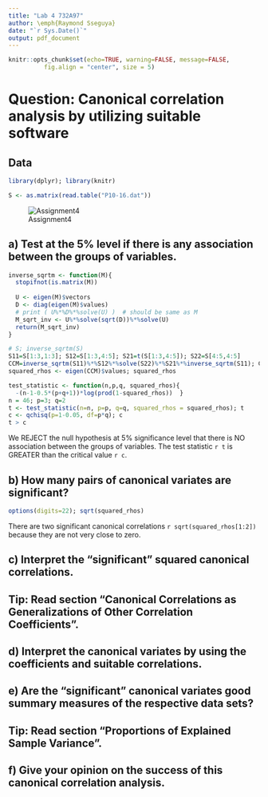 ```yaml
---
title: "Lab 4 732A97"
author: \emph{Raymond Sseguya}
date: "`r Sys.Date()`"
output: pdf_document
---
```


```r
knitr::opts_chunk$set(echo=TRUE, warning=FALSE, message=FALSE, 
          fig.align = "center", size = 5)
```

# Question: Canonical correlation analysis by utilizing suitable software

## Data
```r
library(dplyr); library(knitr)

S <- as.matrix(read.table("P10-16.dat"))
```

![Assignment4](10p16.PNG)


\pagebreak

## a) Test at the 5% level if there is any association between the groups of variables.
```r
inverse_sqrtm <- function(M){
  stopifnot(is.matrix(M))
  
  U <- eigen(M)$vectors
  D <- diag(eigen(M)$values)
  # print ( U%*%D%*%solve(U) )  # should be same as M
  M_sqrt_inv <- U%*%solve(sqrt(D))%*%solve(U) 
  return(M_sqrt_inv)
}

# S; inverse_sqrtm(S)
S11=S[1:3,1:3]; S12=S[1:3,4:5]; S21=t(S[1:3,4:5]); S22=S[4:5,4:5]
CCM=inverse_sqrtm(S11)%*%S12%*%solve(S22)%*%S21%*%inverse_sqrtm(S11); CCM
squared_rhos <- eigen(CCM)$values; squared_rhos

test_statistic <- function(n,p,q, squared_rhos){
  -(n-1-0.5*(p+q+1))*log(prod(1-squared_rhos))  }
n = 46; p=3; q=2
t <- test_statistic(n=n, p=p, q=q, squared_rhos = squared_rhos); t
c <- qchisq(p=1-0.05, df=p*q); c
t > c
```
We REJECT the null hypothesis at 5% significance level that there is NO association between the groups of variables. The test statistic `r t` is GREATER than the critical value `r c`.

\pagebreak

## b) How many pairs of canonical variates are significant?
```r
options(digits=22); sqrt(squared_rhos)
```
There are two significant canonical correlations `r sqrt(squared_rhos[1:2])` because they are not very close to zero.


## c) Interpret the "significant" squared canonical correlations.
## Tip: Read section "Canonical Correlations as Generalizations of Other Correlation Coefficients".



## d) Interpret the canonical variates by using the coefficients and suitable correlations.



## e) Are the "significant" canonical variates good summary measures of the respective data sets?
## Tip: Read section "Proportions of Explained Sample Variance".



## f) Give your opinion on the success of this canonical correlation analysis.

